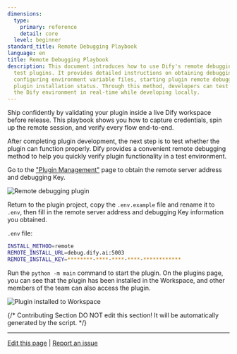 ```yaml
---
dimensions:
  type:
    primary: reference
    detail: core
  level: beginner
standard_title: Remote Debugging Playbook
language: en
title: Remote Debugging Playbook
description: This document introduces how to use Dify's remote debugging feature to
  test plugins. It provides detailed instructions on obtaining debugging information,
  configuring environment variable files, starting plugin remote debugging, and verifying
  plugin installation status. Through this method, developers can test plugins in
  the Dify environment in real-time while developing locally.
---
```


Ship confidently by validating your plugin inside a live Dify workspace before release. This playbook shows you how to capture credentials, spin up the remote session, and verify every flow end-to-end.

After completing plugin development, the next step is to test whether the plugin can function properly. Dify provides a convenient remote debugging method to help you quickly verify plugin functionality in a test environment.

Go to the ["Plugin Management"](https://cloud.dify.ai/plugins) page to obtain the remote server address and debugging Key.

![Remote debugging plugin](https://assets-docs.dify.ai/2024/12/053415ef127f1f4d6dd85dd3ae79626a.png)

Return to the plugin project, copy the `.env.example` file and rename it to `.env`, then fill in the remote server address and debugging Key information you obtained.

`.env` file:

```bash
INSTALL_METHOD=remote
REMOTE_INSTALL_URL=debug.dify.ai:5003
REMOTE_INSTALL_KEY=********-****-****-****-************
```

Run the `python -m main` command to start the plugin. On the plugins page, you can see that the plugin has been installed in the Workspace, and other members of the team can also access the plugin.

![Plugin installed to Workspace](https://assets-docs.dify.ai/2024/12/ec26e5afc57bbfeb807719638f603807.png)

{/*
Contributing Section
DO NOT edit this section!
It will be automatically generated by the script.
*/}

---

[Edit this page](https://github.com/langgenius/dify-docs/edit/main/plugin-dev-en/0411-remote-debug-a-plugin.mdx) | [Report an issue](https://github.com/langgenius/dify-docs/issues/new?template=docs.yml)
